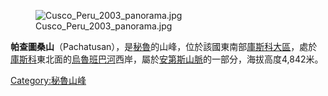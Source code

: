 [[Image:Cusco_Peru_2003_panorama.jpg|right]]

{{Coord|13|31|10|S|71|46|50|W|display=title}}

'''帕查圖桑山'''（Pachatusan），是[[秘魯|秘魯]]的山峰，位於該國東南部[[庫斯科大區|庫斯科大區]]，處於[[庫斯科|庫斯科]]東北面的[[烏魯班巴河|烏魯班巴河]]西岸，屬於[[安第斯山脈|安第斯山脈]]的一部分，海拔高度4,842米。

{{Peru-geo-stub}}
[[Category:秘魯山峰|Category:秘魯山峰]]
